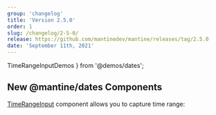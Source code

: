 ```yaml
---
group: 'changelog'
title: 'Version 2.5.0'
order: 1
slug: /changelog/2-5-0/
release: https://github.com/mantinedev/mantine/releases/tag/2.5.0
date: 'September 11th, 2021'
---
```


  TimeRangeInputDemos
} from '@demos/dates';

## New @mantine/dates Components

[TimeRangeInput](https://mantine.dev/dates/time-range-input/) component allows you to capture time range:

<Demo data={TimeRangeInputDemos.usage} />
